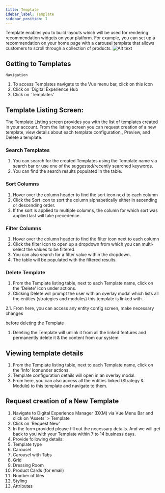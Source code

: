 ```yaml
---
title: Template
idebar_label: Template
sidebar_position: 7
---
```


<head>
  <title>Template</title>
  <meta name="description" content="" />
</head>

Template enables you to build layouts which will be used for rendering recommendation widgets on your platform. For example, you can set up a recommendation on your home page with a carousel template that allows customers to scroll through a collection of products.
![Alt text](https://d1r1e7xjkfj7nz.cloudfront.net/templist1b.png 'a title')

## Getting to Templates

`Navigation`

1. To access Templates navigate to the Vue menu bar, click on this icon
2. Click on 'Digital Experience Hub
3. Click on 'Templates'

## Template Listing Screen:

The Template Listing screen provides you with the list of templates created in your account. From the listing screen you can request creation of a new template, view details about each template configuration,, Preview, and Delete a template.

### Search Templates

1. You can search for the created Templates using the Template name via search bar or use one of the suggested/recently searched keywords.
2. You can find the search results populated in the table.

### Sort Columns

1. Hover over the column header to find the sort icon next to each column
2. Click the Sort icon to sort the column alphabetically either in ascending or descending order.
3. If the sort is applied to multiple columns, the column for which sort was applied last will take precedence.

### Filter Columns

1. Hover over the column header to find the filter icon next to each column
2. Click the filter icon to open up a dropdown from which you can multi-select the values to be filtered.
3. You can also search for a filter value within the dropdown.
4. The table will be populated with the filtered results.

### Delete Template

1. From the Template listing table, next to each Template name, click on the 'Delete' icon under actions.
2. Clicking Delete will prompt the user with an overlay modal which lists all the entities (strategies and modules) this template is linked with.

2.1. From here, you can access any entity config screen, make necessary changes

before deleting the Template

1. Deleting the Template will unlink it from all the linked features and permanently delete it & the content from our system

## Viewing template details

1. From the Template listing table, next to each Template name, click on the 'Info' iconunder actions.
2. Template configuration details will open in an overlay modal.
3. From here, you can also access all the entities linked (Strategy & Module) to this template and navigate to them.

## Request creation of a New Template

1. Navigate to Digital Experience Manager (DXM) via Vue Menu Bar and click on 'Assets' \> Template
2. Click on 'Request New'
3. In the form provided please fill out the necessary details. And we will get back to you with your Template within 7 to 14 business days.
4. Provide following details:
5. Template type
6. Carousel
7. Carousel with Tabs
8. Grid
9. Dressing Room
10. Product Cards (for email)
11. Number of tiles
12. Styling
13. Attributes
